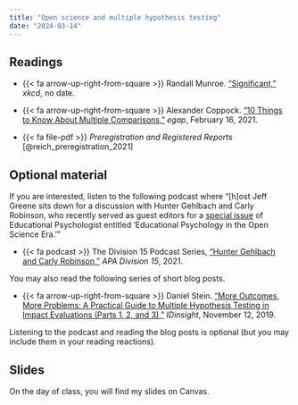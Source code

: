 ```yaml
---
title: "Open science and multiple hypothesis testing"
date: "2024-03-14"
---
```


## Readings

- {{< fa arrow-up-right-from-square >}} Randall Munroe. ["Significant,"](https://xkcd.com/882/) *xkcd*, no date.

- {{< fa arrow-up-right-from-square >}} Alexander Coppock. ["10 Things to Know About Multiple Comparisons,"](https://egap.org/resource/10-things-to-know-about-multiple-comparisons/) *egap*, February 16, 2021.

- {{< fa file-pdf >}} *Preregistration and Registered Reports* [@reich_preregistration_2021] 

## Optional material

If you are interested, listen to the following podcast where "[h]ost Jeff Greene sits down for a discussion with Hunter Gehlbach and Carly Robinson, who recently served as guest editors for a [special issue](https://www.tandfonline.com/toc/hedp20/56/2?nav=tocList) of Educational Psychologist entitled 'Educational Psychology in the Open Science Era.'"

- {{< fa podcast >}} The Division 15 Podcast Series, ["Hunter Gehlbach and Carly Robinson,"](https://soundcloud.com/user-883650452/hunter-gehlbach-carly-robinson) *APA Division 15*, 2021.

You may also read the following series of short blog posts.

- {{< fa arrow-up-right-from-square >}} Daniel Stein. ["More Outcomes, More Problems: A Practical Guide to Multiple Hypothesis Testing in Impact Evaluations (Parts 1, 2, and 3),"](https://www.idinsight.org/article/more-outcomes-more-problems-a-practical-guide-to-multiple-hypothesis-testing-in-impact-evaluations-part-1/) *IDinsight*, November 12, 2019.

Listening to the podcast and reading the blog posts is optional (but you may include them in your reading reactions).

## Slides

On the day of class, you will find my slides on Canvas. 
